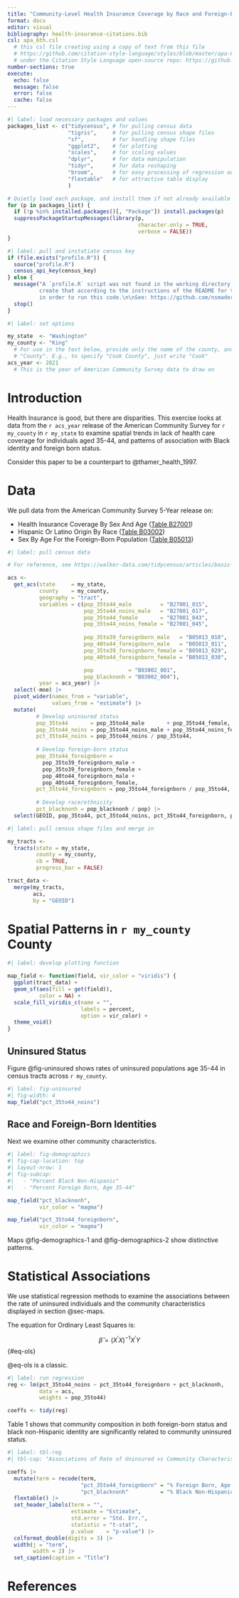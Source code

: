 ```yaml
---
title: "Community-Level Health Insurance Coverage by Race and Foreign-Born Status"
format: docx
editor: visual
bibliography: health-insurance-citations.bib
csl: apa_6th.csl
  # this csl file creating using a copy of text from this file
  # https://github.com/citation-style-language/styles/blob/master/apa-6th-edition.csl
  # under the Citation Style Language open-source repo: https://github.com/citation-style-language
number-sections: true
execute: 
  echo: false
  message: false
  error: false
  cache: false
---
```


```r
#| label: load necessary packages and values
packages_list <- c("tidycensus", # for pulling census data
                   "tigris",     # for pulling census shape files
                   "sf",         # for handling shape files
                   "ggplot2",    # for plotting 
                   "scales",     # for scaling values
                   "dplyr",      # for data manipulation
                   "tidyr",      # for data reshaping
                   "broom",      # for easy processing of regression output
                   "flextable"   # for attractive table display
                   )

# Quietly load each package, and install them if not already available
for (p in packages_list) {
  if (!p %in% installed.packages()[, "Package"]) install.packages(p)
  suppressPackageStartupMessages(library(p, 
                                         character.only = TRUE,
                                         verbose = FALSE))
}
```

```r
#| label: pull and instatiate census key
if (file.exists("profile.R")) {
  source("profile.R")
  census_api_key(census_key)
} else {
  message("A `profile.R` script was not found in the working directory. You need to
          create that according to the instructions of the README for this repository
          in order to run this code.\n\nSee: https://github.com/nsmader/git-quarto-demo")  
  stop()
}
```

```r
#| label: set options

my_state  <- "Washington"
my_county <- "King" 
  # For use in the text below, provide only the name of the county, and omit
  # "County". E.g., to specify "Cook County", just write "Cook"
acs_year <- 2021
  # This is the year of American Community Survey data to draw on
```

# Introduction

Health Insurance is good, but there are disparities. This exercise looks at data from the `r acs_year` release of the American Community Survey for `r my_county` in `r my_state` to examine spatial trends in lack of health care coverage for individuals aged 35-44, and patterns of association with Black identity and foreign born status.

Consider this paper to be a counterpart to @thamer_health_1997.

# Data

We pull data from the American Community Survey 5-Year release on:

* Health Insurance Coverage By Sex And Age ([Table B27001](https://www.socialexplorer.com/data/ACS2021_5yr/metadata/?ds=ACS21_5yr&table=B27010))
* Hispanic Or Latino Origin By Race ([Table B03002](https://www.socialexplorer.com/data/ACS2021_5yr/metadata/?ds=ACS21_5yr&table=B03002))
* Sex By Age For the Foreign-Born Population ([Table B05013](https://www.socialexplorer.com/data/ACS2021_5yr/metadata/?ds=ACS21_5yr&table=B05013))

```r
#| label: pull census data

# For reference, see https://walker-data.com/tidycensus/articles/basic-usage.html

acs <- 
  get_acs(state     = my_state, 
          county    = my_county,
          geography = "tract", 
          variables = c(pop_35to44_male         = "B27001_015",
                        pop_35to44_noins_male   = "B27001_017",
                        pop_35to44_female       = "B27001_043",
                        pop_35to44_noins_female = "B27001_045",
                        
                        pop_35to39_foreignborn_male   = "B05013_010",
                        pop_40to44_foreignborn_male   = "B05013_011",
                        pop_35to39_foreignborn_female = "B05013_029",
                        pop_40to44_foreignborn_female = "B05013_030",

                        pop           = "B03002_001",
                        pop_blacknonh = "B03002_004"),
          year = acs_year) |>
  select(-moe) |>
  pivot_wider(names_from = "variable",
              values_from = "estimate") |>
  mutate(
         # Develop uninsured status
         pop_35to44       = pop_35to44_male       + pop_35to44_female,
         pop_35to44_noins = pop_35to44_noins_male + pop_35to44_noins_female,
         pct_35to44_noins = pop_35to44_noins / pop_35to44,
         
         # Develop foreign-born status
         pop_35to44_foreignborn = 
           pop_35to39_foreignborn_male +
           pop_35to39_foreignborn_female +
           pop_40to44_foreignborn_male +
           pop_40to44_foreignborn_female,
         pct_35to44_foreignborn = pop_35to44_foreignborn / pop_35to44,
         
         # Develop race/ethnicity
         pct_blacknonh = pop_blacknonh / pop) |>
  select(GEOID, pop_35to44, pct_35to44_noins, pct_35to44_foreignborn, pct_blacknonh)
```

```r
#| label: pull census shape files and merge in 

my_tracts <- 
  tracts(state = my_state, 
         county = my_county,
         cb = TRUE,
         progress_bar = FALSE)

tract_data <- 
  merge(my_tracts,
        acs,
        by = "GEOID")
```


# Spatial Patterns in `r my_county` County {#sec-maps}

```r
#| label: develop plotting function

map_field <- function(field, vir_color = "viridis") {
  ggplot(tract_data) +
  geom_sf(aes(fill = get(field)),
          color = NA) +
  scale_fill_viridis_c(name = "",
                       labels = percent,
                       option = vir_color) +
  theme_void()
}
```

## Uninsured Status

Figure @fig-uninsured shows rates of uninsured populations age 35-44 in census tracts across `r my_county`.

```r
#| label: fig-uninsured
#| fig-width: 4
map_field("pct_35to44_noins")
```

## Race and Foreign-Born Identities

Next we examine other community characteristics.

```r
#| label: fig-demographics
#| fig-cap-location: top
#| layout-nrow: 1
#| fig-subcap: 
#|   - "Percent Black Non-Hispanic"
#|   - "Percent Foreign Born, Age 35-44"

map_field("pct_blacknonh", 
          vir_color = "magma")

map_field("pct_35to44_foreignborn",
          vir_color = "magma")
```

Maps @fig-demographics-1 and @fig-demographics-2 show distinctive patterns.

# Statistical Associations

We use statistical regression methods to examine the associations between the rate of uninsured individuals and the community characteristics displayed in section @sec-maps.

The equation for Ordinary Least Squares is:

$$\hat{\beta}=(X^{\prime}X)^{-1}X^{\prime}Y$$ {#eq-ols}

@eq-ols is a classic.

```r
#| label: run regression
reg <- lm(pct_35to44_noins ~ pct_35to44_foreignborn + pct_blacknonh, 
          data = acs,
          weights = pop_35to44)

coeffs <- tidy(reg)
```

Table 1 shows that community composition in both foreign-born status and black non-Hispanic identity are significantly related to community uninsured status.

```r
#| label: tbl-reg
#| tbl-cap: "Associations of Rate of Uninsured vs Community Characteristics"

coeffs |>
  mutate(term = recode(term, 
                       "pct_35to44_foreignborn" = "% Foreign Born, Age 35-44",
                       "pct_blacknonh"          = "% Black Non-Hispanic")) |>
  flextable() |> 
  set_header_labels(term = "",
                    estimate = "Estimate",
                    std.error = "Std. Err.",
                    statistic = "t-stat",
                    p.value    = "p-value") |>
  colformat_double(digits = 3) |>
  width(j = "term",
        width = 2) |>
  set_caption(caption = "Title")
```


# References

::: {#refs}
:::

